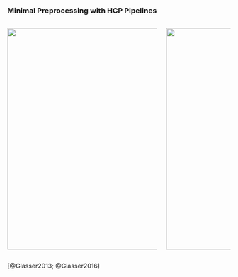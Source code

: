 ### Minimal Preprocessing with HCP Pipelines

:::: {.columns}

::: {.column width=70%}
![](https://media.springernature.com/full/springer-static/image/art%3A10.1038%2Fnature18933/MediaObjects/41586_2016_Article_BFnature18933_Fig3_HTML.jpg?as=webp){height=500px width=auto}
:::
::: {.column width=30%}
![](slides/Methods/MinimalPreprocessing/Glasser2013_Cifti.jpeg){height=500px width=auto}
:::
::::


::: {.citations}
[@Glasser2013; @Glasser2016]
:::